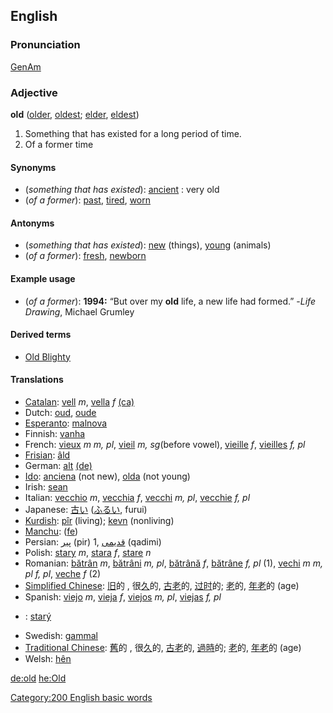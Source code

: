 ==English==
===Pronunciation===
[[w:General American|GenAm]] {{IPA|[old]}}

=== Adjective ===
'''old''' ([[older]], [[oldest]]; [[elder]], [[eldest]])

#Something that has existed for a long period of time.
#Of a former time

====Synonyms====
*(''something that has existed''): [[ancient]] : very old
* (''of a former''): [[past]], [[tired]], [[worn]]

====Antonyms====
*(''something that has existed''): [[new]] (things), [[young]] (animals)
*(''of a former''): [[fresh]], [[newborn]]

====Example usage====
* (''of a former''): '''1994:''' “But over my '''old''' life, a new life had formed.”  -''Life Drawing'', Michael Grumley

==== Derived terms ====
*[[Old Blighty]]

==== Translations ====
*[[Catalan]]: [[vell]] ''m'', [[vella]] ''f'' [[:ca:vell|(ca)]]
*Dutch: [[oud]], [[oude]]
*[[Esperanto]]: [[malnova]]
*Finnish: [[vanha]]
*French: [[vieux]] ''m'' ''m, pl'', [[vieil]] ''m, sg''(before vowel), [[vieille]] ''f'', [[vieilles]] ''f, pl''
*[[Frisian]]: [[âld]]
*German: [[alt]] [[:de:alt|(de)]]
*[[Ido]]: [[anciena]] (not new), [[olda]] (not young)
*Irish: [[sean]]
*Italian: [[vecchio]] ''m'', [[vecchia]] ''f'', [[vecchi]] ''m, pl'', [[vecchie]] ''f, pl'' 
*Japanese: [[古い]] ([[ふるい]], furui)
*[[Kurdish]]: [[pîr]] (living); [[kevn]] (nonliving)
*[[Manchu]]: ([[fe]])
*Persian: [[پیر]]  (pir) 1, [[قدیمی]] (qadimi)
*Polish: [[stary]] ''m'', [[stara]] ''f'', [[stare]] ''n''
*Romanian: [[bătrân]] ''m'', [[bătrâni]] ''m, pl'', [[bătrână]] ''f'', [[bătrâne]] ''f, pl'' (1), [[vechi]] ''m'' ''m, pl'' ''f, pl'', [[veche]] ''f'' (2)
*[[Simplified Chinese]]: [[旧]]的 , 很[[久]]的, [[古老]]的, [[过时]]的; [[老]]的, [[年老]]的 (age)
*Spanish: [[viejo]] ''m'', [[vieja]] ''f'', [[viejos]] ''m, pl'', [[viejas]] ''f, pl''
*{{sk}}: [[starý]]
*Swedish: [[gammal]]
*[[Traditional Chinese]]: [[舊]]的 , 很[[久]]的, [[古老]]的, [[過時]]的; [[老]]的, [[年老]]的 (age)
*Welsh: [[hên]]

[[de:old]]
[[he:Old]]


[[Category:200 English basic words]]